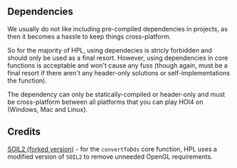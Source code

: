 ## Dependencies

We usually do not like including pre-compiled dependencies in projects, as then it becomes a hassle to keep things cross-platform.

So for the majority of HPL, using dependecies is stricly forbidden and should only be used as a final resort. However, using dependencies in core functions is acceptable and won't cause any fuss (though again, must be a final resort if there aren't any header-only solutions or self-implementations the function).

The dependency can only be statically-compiled or header-only and must be cross-platform between all platforms that you can play HOI4 on (Windows, Mac and Linux).

## Credits

[SOIL2 (forked version)](https://github.com/EimaMei/SIL2) - for the `convertToDds` core function, HPL uses a modified version of `SOIL2` to remove unneeded OpenGL requirements.
